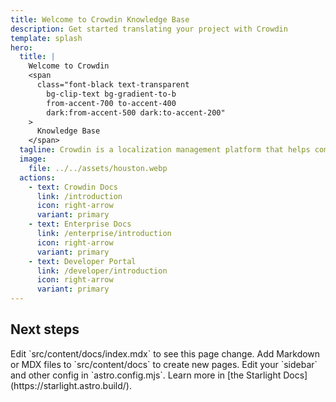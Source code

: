 ```yaml
---
title: Welcome to Crowdin Knowledge Base
description: Get started translating your project with Crowdin
template: splash
hero:
  title: |
    Welcome to Crowdin
    <span
      class="font-black text-transparent
        bg-clip-text bg-gradient-to-b
        from-accent-700 to-accent-400
        dark:from-accent-500 dark:to-accent-200"
    >
      Knowledge Base
    </span>
  tagline: Crowdin is a localization management platform that helps companies, teams, and individuals stay agile when translating products like mobile, desktop & web apps, websites, games, help documentation, and more.
  image:
    file: ../../assets/houston.webp
  actions:
    - text: Crowdin Docs
      link: /introduction
      icon: right-arrow
      variant: primary
    - text: Enterprise Docs
      link: /enterprise/introduction
      icon: right-arrow
      variant: primary
    - text: Developer Portal
      link: /developer/introduction
      icon: right-arrow
      variant: primary
---
```



## Next steps

<CardGrid stagger>
	<Card title="Update content" icon="pencil">
		Edit `src/content/docs/index.mdx` to see this page change.
	</Card>
	<Card title="Add new content" icon="add-document">
		Add Markdown or MDX files to `src/content/docs` to create new pages.
	</Card>
	<Card title="Configure your site" icon="setting">
		Edit your `sidebar` and other config in `astro.config.mjs`.
	</Card>
	<Card title="Read the docs" icon="open-book">
		Learn more in [the Starlight Docs](https://starlight.astro.build/).
	</Card>
</CardGrid>
